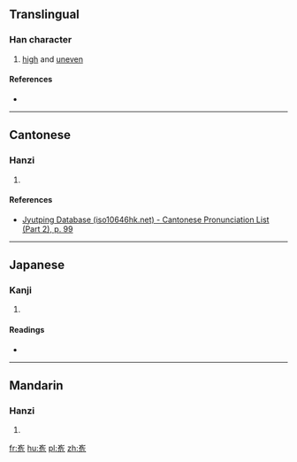 {{also|峗}}
==Translingual==

===Han character===
{{Han char|rn=46|rad=山|as=06|sn=9|four=22712|canj=山弓一山 (UNMU), X山弓一山 (XUNMU)|ids=⿱山危}}

# [[high]] and [[uneven]]

====References====
* {{Han ref|kx=0311.060|dkj=08049|dj=0610.240|hdz=10771.090|uh=5CDE|ud=23774|bh=CEA1|bd=52897}}

----

==Cantonese==

===Hanzi===
{{yue-hanzi|jyut=[[ngai4]], [[ai4]]|y=ngai4, ai4}}

# {{defn|lang=yue|sort=山06}}

====References====
* [http://www.iso10646hk.net/jp/document/download.jsp Jyutping Database (iso10646hk.net) - Cantonese Pronunciation List (Part 2), p. 99]

----

==Japanese==

===Kanji===
{{ja-kanji|grade=|rs=山06}}

# {{defn|lang=ja|sort=山06}}

====Readings====
* {{ja-readings|on=[[き]] (ki), [[ぐわい]] (guwai), [[げ]] (ge), [[ごつ]] (gotsu), [[ごち]] (gochi)|kun=}}

----

==Mandarin==

===Hanzi===
{{cmn-hanzi|pin=[[wéi]] ([[wei2]]), [[qiáo]] ([[qiao2]])|wg=wei<sup>2</sup>, ch'iao<sup>2</sup>}}

# {{defn|lang=cmn|sort=山06}}

[[fr:峞]]
[[hu:峞]]
[[pl:峞]]
[[zh:峞]]